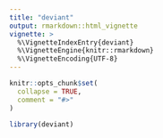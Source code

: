 ```yaml
---
title: "deviant"
output: rmarkdown::html_vignette
vignette: >
  %\VignetteIndexEntry{deviant}
  %\VignetteEngine{knitr::rmarkdown}
  %\VignetteEncoding{UTF-8}
---
```


```r
knitr::opts_chunk$set(
  collapse = TRUE,
  comment = "#>"
)
```

```r
library(deviant)
```
